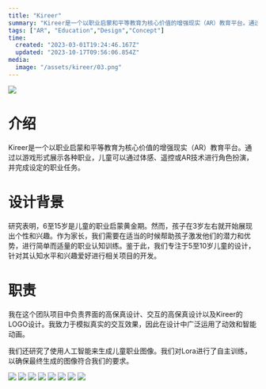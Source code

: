 ```yaml
---
title: "Kireer"
summary: "Kireer是一个以职业启蒙和平等教育为核心价值的增强现实（AR）教育平台。通过以游戏形式展示各种职业，儿童可以通过体感、遥控或AR技术进行角色扮演，并完成设定的职业任务。"
tags: ["AR", "Education","Design","Concept"]
time:
  created: "2023-03-01T19:24:46.167Z"
  updated: "2023-10-17T09:56:06.854Z"
media:
  image: "/assets/kireer/03.png"
---
```


<Image src='/assets/kireer/01.png'/>

# 介绍

Kireer是一个以职业启蒙和平等教育为核心价值的增强现实（AR）教育平台。通过以游戏形式展示各种职业，儿童可以通过体感、遥控或AR技术进行角色扮演，并完成设定的职业任务。

# 设计背景

研究表明，6至15岁是儿童的职业启蒙黄金期。然而，孩子在3岁左右就开始展现出个性和兴趣。作为家长，我们需要在适当的时候帮助孩子激发他们的潜力和优势，进行简单而适量的职业认知训练。鉴于此，我们专注于5至10岁儿童的设计，针对其认知水平和兴趣爱好进行相关项目的开发。

# 职责

我在这个团队项目中负责界面的高保真设计、交互的高保真设计以及Kireer的LOGO设计。我致力于模拟真实的交互效果，因此在设计中广泛运用了动效和智能动画。

我们还研究了使用人工智能来生成儿童职业图像。我们对Lora进行了自主训练，以确保最终生成的图像符合我们的要求。


<Image src='/assets/kireer/02.gif'/>
<Image src='/assets/kireer/09.png'/>
<Image src='/assets/kireer/04.png'/>
<Image src='/assets/kireer/03.png'/>
<Image src='/assets/kireer/05.png'/>
<Image src='/assets/kireer/06.png'/>
<Image src='/assets/kireer/07.png' caption='使用自训练lora生成图像'/>
<Image src='/assets/kireer/08.png'caption='组件'/>

